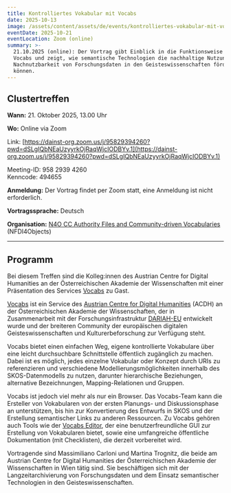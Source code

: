 ```yaml
---
title: Kontrolliertes Vokabular mit Vocabs
date: 2025-10-13
image: /assets/content/assets/de/events/kontrolliertes-vokabular-mit-vocabs/image.png
eventDate: 2025-10-21
eventLocation: Zoom (online)
summary: >-
  21.10.2025 (online): Der Vortrag gibt Einblick in die Funktionsweise von
  Vocabs und zeigt, wie semantische Technologien die nachhaltige Nutzung und
  Nachnutzbarkeit von Forschungsdaten in den Geisteswissenschaften fördern
  können.
---
```

## Clustertreffen

**Wann:** 21. Oktober 2025, 13.00 Uhr

**Wo:** Online via Zoom

Link: [https://dainst-org.zoom.us/j/95829394260?pwd=dSLgIQbNEaUzyyrkOjRaqWjcIODBYv.1](https://dainst-org.zoom.us/j/95829394260?pwd=dSLgIQbNEaUzyyrkOjRaqWjcIODBYv.1)

Meeting-ID: 958 2939 4260\
Kenncode: 494655

**Anmeldung:** Der Vortrag findet per Zoom statt, eine Anmeldung ist nicht erforderlich.

**Vortragssprache:** Deutsch

**Organisation:** [N4O CC Authority Files and Community-driven Vocabularies](https://www.nfdi4objects.net/portal/ccs/cc3_authority_and_norm_data/) (NFDI4Objects)

---

## **Programm**

Bei diesem Treffen sind die Kolleg:innen des Austrian Centre for Digital Humanities an der Österreichischen Akademie der Wissenschaften mit einer Präsentation des Services [Vocabs](https://vocabs.dariah.eu/) zu Gast.

[Vocabs](https://vocabs.dariah.eu/) ist ein Service des [Austrian Centre for Digital Humanities](/consortium/austrian-academy-of-sciences/) (ACDH) an der Österreichischen Akademie der Wissenschaften, der in Zusammenarbeit mit der Forschungsinfrastruktur [DARIAH-EU](https://www.dariah.eu/) entwickelt wurde und der breiteren Community der europäischen digitalen Geisteswissenschaften und Kulturerbeforschung zur Verfügung steht. 

Vocabs bietet einen einfachen Weg, eigene kontrollierte Vokabulare über eine leicht durchsuchbare Schnittstelle öffentlich zugänglich zu machen. Dabei ist es möglich, jedes einzelne Vokabular oder Konzept durch URIs zu referenzieren und verschiedene Modellierungsmöglichkeiten innerhalb des SKOS-Datenmodells zu nutzen, darunter hierarchische Beziehungen, alternative Bezeichnungen, Mapping-Relationen und Gruppen. 

Vocabs ist jedoch viel mehr als nur ein Browser. Das Vocabs-Team kann die Ersteller von Vokabularen von der ersten Planungs- und Diskussionsphase an unterstützen, bis hin zur Konvertierung des Entwurfs in SKOS und der Erstellung semantischer Links zu anderen Ressourcen. Zu Vocabs gehören auch Tools wie der [Vocabs Editor](https://vocabs.dariah.eu/en/about#editor), der eine benutzerfreundliche GUI zur Erstellung von Vokabularen bietet, sowie eine umfangreiche öffentliche Dokumentation (mit Checklisten), die derzeit vorbereitet wird. 

Vortragende sind Massimiliano Carloni und Martina Trognitz, die beide am Austrian Centre for Digital Humanities der Österreichischen Akademie der Wissenschaften in Wien tätig sind. Sie beschäftigen sich mit der Langzeitarchivierung von Forschungsdaten und dem Einsatz semantischer Technologien in den Geisteswissenschaften. 
